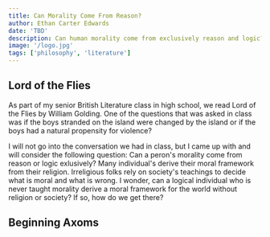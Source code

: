 ```yaml
---
title: Can Morality Come From Reason?
author: Ethan Carter Edwards
date: 'TBD'
description: Can human morality come from exclusively reason and logic?
image: '/logo.jpg'
tags: ['philosophy', 'literature']
---
```

## Lord of the Flies
As part of my senior British Literature class in high school, we read 
Lord of the Flies by William Golding. One of the questions that was
asked in class was if the boys stranded on the island were changed by
the island or if the boys had a natural propensity for violence?

I will not go into the conversation we had in class, but I came up with
and will consider the following question: Can a peron's morality come 
from reason or logic exlusively? Many individual's derive their moral
framework from their religion. Irreligious folks rely on society's 
teachings to decide what is moral and what is wrong. I wonder,
can a logical individual who is never taught morality derive a moral 
framework for the world without religion or society? If so, how do we
get there?

## Beginning Axoms

